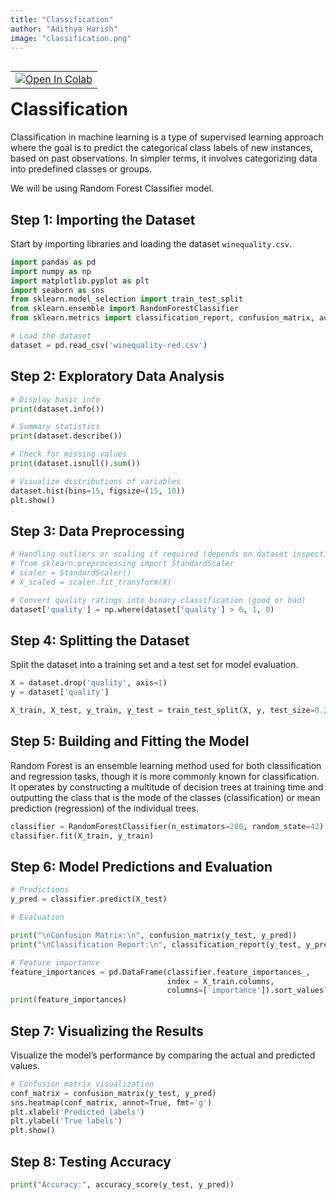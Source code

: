 ---
title: "Classification"
author: "Adithya Harish"
image: "classification.png"
---

<table align="left">
  <td>
    <a href="https://colab.research.google.com/drive/1gP7rN78W2X1nbluWvB1aFoFEnYJnsATE?usp=sharing" target="_parent"><img src="https://colab.research.google.com/assets/colab-badge.svg" alt="Open In Colab"/></a>
  </td>
</table>

# Classification

Classification in machine learning is a type of supervised learning approach where the goal is to predict the categorical class labels of new instances, based on past observations. In simpler terms, it involves categorizing data into predefined classes or groups.

We will be using Random Forest Classifier model.

## Step 1: Importing the Dataset

Start by importing libraries and loading the dataset `winequality.csv`.

```{python}
import pandas as pd
import numpy as np
import matplotlib.pyplot as plt
import seaborn as sns
from sklearn.model_selection import train_test_split
from sklearn.ensemble import RandomForestClassifier
from sklearn.metrics import classification_report, confusion_matrix, accuracy_score

# Load the dataset
dataset = pd.read_csv('winequality-red.csv')
```

## Step 2: Exploratory Data Analysis

```{python}
# Display basic info
print(dataset.info())
```

```{python}
# Summary statistics
print(dataset.describe())
```

```{python}
# Check for missing values
print(dataset.isnull().sum())
```

```{python}
# Visualize distributions of variables
dataset.hist(bins=15, figsize=(15, 10))
plt.show()
```

## Step 3: Data Preprocessing

```{python}
# Handling outliers or scaling if required (depends on dataset inspection)
# from sklearn.preprocessing import StandardScaler
# scaler = StandardScaler()
# X_scaled = scaler.fit_transform(X)

# Convert quality ratings into binary classification (good or bad)
dataset['quality'] = np.where(dataset['quality'] > 6, 1, 0)

```

## Step 4: Splitting the Dataset

Split the dataset into a training set and a test set for model evaluation.

```{python}
X = dataset.drop('quality', axis=1)
y = dataset['quality']

X_train, X_test, y_train, y_test = train_test_split(X, y, test_size=0.2, random_state=42)

```

## Step 5: Building and Fitting the Model

Random Forest is an ensemble learning method used for both classification and regression tasks, though it is more commonly known for classification. It operates by constructing a multitude of decision trees at training time and outputting the class that is the mode of the classes (classification) or mean prediction (regression) of the individual trees.

```{python}
classifier = RandomForestClassifier(n_estimators=200, random_state=42)
classifier.fit(X_train, y_train)

```

## Step 6: Model Predictions and Evaluation

```{python}
# Predictions
y_pred = classifier.predict(X_test)

# Evaluation

print("\nConfusion Matrix:\n", confusion_matrix(y_test, y_pred))
print("\nClassification Report:\n", classification_report(y_test, y_pred))

# Feature importance
feature_importances = pd.DataFrame(classifier.feature_importances_,
                                   index = X_train.columns,
                                   columns=['importance']).sort_values('importance', ascending=False)
print(feature_importances)

```

## Step 7: Visualizing the Results

Visualize the model's performance by comparing the actual and predicted values.

```{python}
# Confusion matrix visualization
conf_matrix = confusion_matrix(y_test, y_pred)
sns.heatmap(conf_matrix, annot=True, fmt='g')
plt.xlabel('Predicted labels')
plt.ylabel('True labels')
plt.show()

```

## Step 8: Testing Accuracy

```{python}
print("Accuracy:", accuracy_score(y_test, y_pred))
```